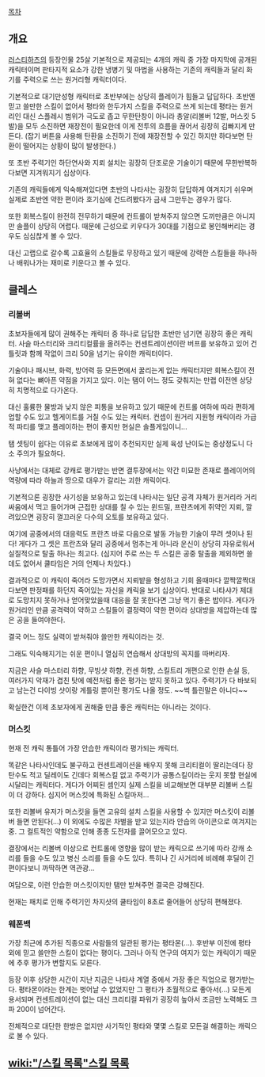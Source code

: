 [[목차]]

== 개요 ==
[[러스티하츠]]의 등장인물 
25살
기본적으로 제공되는 4개의 캐릭 중 가장 마지막에 공개된 캐릭터이며 판타지적 요소가 강한 냉병기 및 마법을 사용하는 기존의 캐릭들과 달리 화기를 주력으로 쓰는 원거리형 캐릭터이다.


기본적으로 대기만성형 캐릭터로 초반부에는 상당히 플레이가 힘들고 답답하다. 초반엔 믿고 쓸만한 스킬이 없어서 평타와 한두가지 스킬을 주력으로 쓰게 되는데 평타는 원거리인 대신 스플레시 범위가 극도로 좁고 무한탄창이 아니라 총알(리볼버 12발, 머스킷 5발)을 모두 소진하면 재장전이 필요한데 이게 전투의 흐름을 끊어서 굉장히 김빠지게 만든다. (잡기 버튼을 사용해 탄환을 소진하기 전에 재장전할 수 있긴 하지만 하다보면 탄환이 떨어지는 상황이 많이 발생한다.)  

또 초반 주력기인 하단연사와 지뢰 설치는 굉장히 단조로운 기술이기 때문에 무한반복하다보면 지겨워지기 십상이다.

기존의 캐릭들에게 익숙해져있다면 초반의 나타샤는 굉장히 답답하게 여겨지기 쉬우며 실제로 초반엔 약한 편이라 호기심에 건드려봤다가 금새 그만두는 경우가 많다.

또한 회복스킬이 완전히 전무하기 때문에 컨트롤이 받쳐주지 않으면 도끼만큼은 아니지만 솔플이 상당히 어렵다. 때문에 근성으로 키우다가 30대를 기점으로 봉인해버리는 경우도 심심찮게 볼 수 있다.

대신 고랩으로 갈수록 고효율의 스킬들로 무장하고 있기 때문에 강력한 스킬들을 하나하나 배워나가는 재미로 키운다고 볼 수 있다. 

 

== 클레스 ==
=== 리볼버 ===

초보자들에게 많이 권해주는 캐릭터 중 하나로 답답한 초반만 넘기면 굉장히 좋은 캐릭터. 사슬 마스터리와 크리티컬률을 올려주는 컨센트레이션이란 버프를 보유하고 있어 건틀릿과 함께 작없이 크리 50을 넘기는 유이한 캐릭터이다.  

기술이나 패시브, 화력, 방어력 등 모든면에서 꿀리는게 없는 캐릭터지만 회복스킬이 전혀 없다는 뼈아픈 약점을 가지고 있다. 이는 탬이 어느 정도 갖춰지는 만랩 이전엔 상당히 치명적으로 다가온다. 


대신 훌륭한 물방과 낮지 않은 피통을 보유하고 있기 때문에 컨트롤 여하에 따라 편하게 업할 수도 있고 헬게이트를 거칠 수도 있는 캐릭터. 컨셉이 원거리 지원형 캐릭이라 가급적 파티를 맺고 플레이하는 편이 좋지만 현실은 솔플게임이니... 

탬 셋팅이 쉽다는 이유로 초보에게 많이 추천되지만 실제 육성 난이도는 중상정도니 다소 주의가 필요하다. 


사냥에서는 대체로 강캐로 평가받는 반면 결투장에서는 약간 미묘한 존재로 플레이어의 역량에 따라 하늘과 땅으로 대우가 갈리는 괴한 캐릭이다. 

기본적으론 굉장한 사기성을 보유하고 있는데 나타샤는 일단 공격 자체가 원거리라 거리 싸움에서 먹고 들어가며 근접한 상대를 칠 수 있는 윈드밀, 프란츠에게 쥐약인 지뢰, 깔려있으면 굉장히 껄끄러운 다수의 오토를 보유하고 있다.

여기에 공중에서의 대응력도 프란츠 바로 다음으로 발동 가능한 기술이 무려 셋이나 된다! 게다가 그 셋은 프란츠와 달리 공중에서 멈추는게 아니라 운신이 상당히 자유로워서 실질적으로 탈출 하나는 최고다. (심지어 주로 쓰는 두 스킬은 공중 탈출을 제외하면 쓸데도 없어서 쿨타임은 거의 언제나 차있다.) 

결과적으로 이 캐릭이 죽어라 도망가면서 지뢰밭을 형성하고 기회 올때마다 깔짝깔짝대다보면 판정패를 하던지 죽어있는 자신을 캐릭을 보기 십상이다. 반대로 나타샤가 제대로 도망치지 못하거나 얻어맞았을때 대응을 잘 못한다면 그냥 먹기 좋은 밥이다. 게다가 원거리인 만큼 공격력이 약하고 스킬들이 결정력이 약한 편이라 상대방을 제압하는데 많은 공을 들여야한다. 


결국 어느 정도 실력이 받쳐줘야 쓸만한 캐릭이라는 것.

그래도 익숙해지기는 쉬운 편이니 열심히 연습해서 상대방의 꼭지를 따버리자. 


지금은 사슬 마스터리 하향, 무빙샷 하향, 컨센 하향, 스킬트리 개편으로 인한 손실 등, 여러가지 악재가 겹친 탓에 예전처럼 좋은 평가는 받지 못하고 있다. 주력기가 다 바보되고 남는건 다이빙 샷이랑 게틀링 뿐이란 평가도 나올 정도. ~~썩 틀린말은 아니다~~

확실한건 이제 초보자에게 권해줄 만큼 좋은 캐릭터는 아니라는 것이다.

=== 머스킷 ===

현재 전 캐릭 통틀어 가장 안습한 캐릭이라 평가되는 캐릭터.

똑같은 나타샤인데도 불구하고 컨센트레이션을 배우지 못해 크리티컬이 딸리는데다 장탄수도 적고 딜레이도 긴데다 회복스킬 없고 주력기가 공통스킬이라는 웃지 못할 현실에 시달리는 캐릭터다. 게다가 어찌된 셈인지 실제 스킬을 비교해보면 대부분 리볼버 스킬이 더 강하다. 심지어 머스킷에 특화된 스킬마저...

또한 리볼버 유저가 머스킷을 들면 고유의 설치 스킬을 사용할 수 있지만 머스킷이 리볼버 들면 안된다(...) 이 외에도 수많은 차별을 받고 있는지라 안습의 아이콘으로 여겨지는 중. 그 컬트적인 약함으로 인해 종종 도전자를 끌어모으고 있다. 


결장에서는 리볼버 이상으로 컨트롤에 영향을 많이 받는 캐릭으로 쓰기에 따라 강캐 소리를 들을 수도 있고 병신 소리를 들을 수도 있다. 특히나 긴 사거리에 비례해 후딜이 긴 편이다보니 까딱하면 역관광...


여담으로, 이런 안습한 머스킷이지만 탬만 받쳐주면 결국은 강해진다.

현재는 패치로 인해 주력기인 차지샷의 쿨타임이 8초로 줄어들어 상당히 편해졌다. 
=== 웨폰백 ===
가장 최근에 추가된 직종으로 사람들의 일관된 평가는 평타몬(...). 후반부 이전에 평타 외에 믿고 쓸만한 스킬이 없다는 평이다. 그러나 아직 연구의 여지가 있는 캐릭이기 때문에 추후 평가가 변할지도 모른다.  


등장 이후 상당한 시간이 지난 지금은 나타샤 계열 중에서 가장 좋은 직업으로 평가받는다. 평타몬이라는 한계는 벗어날 수 없었지만 그 평타가 초월적으로 좋아서(...) 모든게 용서되며 컨센트레이션이 없는 대신 크리티컬 파워가 굉장히 높아서 조금만 노력해도 크파 200이 넘어간다.

전체적으로 대단한 한방은 없지만 사기적인 평타와 몇몇 스킬로 모든걸 해결하는 캐릭으로 볼 수 있다. 
== [[wiki:"/스킬 목록"스킬 목록]] ==
